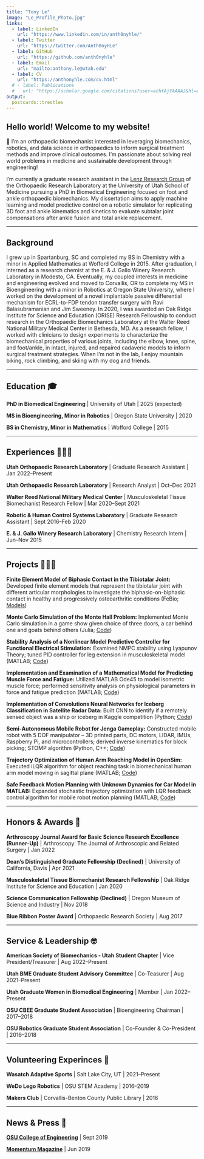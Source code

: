 ```yaml
---
title: "Tony Le"
image: "Le_Profile_Photo.jpg"
links:
  - label: LinkedIn
    url: "https://www.linkedin.com/in/anth0nyhle/"
  - label: Twitter
    url: "https://twitter.com/Anth0nyHLe"
  - label: GitHub
    url: "https://github.com/anth0nyhle"
  - label: Email
    url: "mailto:anthony.le@utah.edu"
  - label: CV
    url: "https://anthonyhle.com/cv.html"
  # - label: Publications
  #   url: "https://scholar.google.com/citations?user=achfAjYAAAAJ&hl=en"
output:
  postcards::trestles
---
```

 
## Hello world! Welcome to my website!

👋 I'm an orthopaedic biomechanist interested in leveraging biomechanics, robotics, and data science in orthopaedics to inform surgical treatment methods and improve clinical outcomes. I'm passionate about solving real world problems in medicine and sustainable development through engineering!

I'm currently a graduate research assistant in the [Lenz Research Group](https://medicine.utah.edu/orthopaedics/research/labs/harold-dunn/groups/lenz) of the Orthopaedic Research Laboratory at the University of Utah School of Medicine pursuing a PhD in Biomedical Engineering focused on foot and ankle orthopaedic biomechanics. My dissertation aims to apply machine learning and model predictive control on a robotic simulator for replicating 3D foot and ankle kinematics and kinetics to evaluate subtalar joint compensations after ankle fusion and total ankle replacement.

******

## Background

I grew up in Spartanburg, SC and completed my BS in Chemistry with a minor in Applied Mathematics at Wofford College in 2015. After graduation, I interned as a research chemist at the E. & J. Gallo Winery Research Laboratory in Modesto, CA. Eventually, my coupled interests in medicine and engineering evolved and moved to Corvallis, OR to complete my MS in Bioengineering with a minor in Robotics at Oregon State University, where I worked on the development of a novel implantable passive differential mechanism for ECRL-to-FDP tendon transfer surgery with Ravi Balasubramanian and Jim Sweeney. In 2020, I was awarded an Oak Ridge Institute for Science and Education (ORISE) Research Fellowship to conduct research in the Orthopaedic Biomechanics Laboratory at the Walter Reed National Military Medical Center in Bethesda, MD. As a research fellow, I worked with clinicians to design experiments to characterize the biomechanical properties of various joints, including the elbow, knee, spine, and foot/ankle, in intact, injured, and repaired cadaveric models to inform surgical treatment strategies. When I'm not in the lab, I enjoy mountain biking, rock climbing, and skiing with my dog and friends.

******

## Education 🎓

**PhD in Biomedical Engineering** | University of Utah | 2025 (expected)

**MS in Bioengineering, Minor in Robotics** | Oregon State University | 2020

**BS in Chemistry, Minor in Mathematics** | Wofford College | 2015

******

## Experiences 👨🏻‍🔬

**Utah Orthopaedic Research Laboratory** | Graduate Research Assistant | Jan 2022--Present

**Utah Orthopaedic Research Laboratory** | Research Analyst | Oct--Dec 2021

**Walter Reed National Military Medical Center** | Musculoskeletal Tissue Biomechanist Research Fellow | Mar 2020--Sept 2021

**Robotic & Human Control Systems Laboratory** | Graduate Research Assistant | Sept 2016--Feb 2020

**E. & J. Gallo Winery Research Laboratory** | Chemistry Research Intern | Jun--Nov 2015

******

## Projects 👨🏻‍💻

**Finite Element Model of Biphasic Contact in the Tibiotalar Joint:** Developed finite element models that represent the tibiotalar joint with different articular morphologies to investigate the biphasic-on-biphasic contact in healthy and progressively osteoarthritic conditions (FeBio; [Models](https://github.com/anth0nyhle/TibiotalarFEModel))

**Monte Carlo Simulation of the Monte Hall Problem:** Implemented Monte Carlo simulation in a game show given choice of three doors, a car behind one and goats behind others (Julia; [Code](https://github.com/anth0nyhle/OSUCoursework/tree/main/CHE599-IntroDataScience/hw1))

**Stability Analysis of a Nonlinear Model Predictive Controller for Functional Electrical Stimulation:** Examined NMPC stability using Lyapunov Theory; tuned PID controller for leg extension in musculoskeletal model (MATLAB; [Code](https://github.com/anth0nyhle/MuscleForceController))


**Implementation and Examination of a Mathematical Model for Predicting Muscle Force and Fatigue:** Utilized MATLAB Ode45 to model isometric muscle force; performed sensitivity analysis on physiological parameters in force and fatigue prediction (MATLAB; [Code](https://github.com/anth0nyhle/MuscleForceModel))

**Implementation of Convolutions Neural Networks for Iceberg Classification in Satellite Radar Data:** Built CNN to identify if a remotely sensed object was a ship or iceberg in Kaggle competition (Python; [Code](https://github.com/anth0nyhle/IcebergClassifier))

**Semi-Autonomous Mobile Robot for Jenga Gameplay:** Constructed mobile robot with 5 DOF manipulator -- 3D printed parts, DC motors, LIDAR, IMUs, Raspberry Pi, and microcontrollers; derived inverse kinematics for block picking; STOMP algorithm (Python, C++; [Code](https://github.com/anth0nyhle/OSUCoursework/tree/main/ROB521-AppliedRobotics/jengabot_project))

**Trajectory Optimization of Human Arm Reaching Model in OpenSim:** Executed iLQR algorithm for object reaching task in biomechanical human arm model moving in sagittal plane (MATLAB; [Code](https://github.com/tapgar/iLQR_test))

**Safe Feedback Motion Planning with Unknown Dynamics for Car Model in MATLAB:** Expanded stochastic trajectory optimization with LQR feedback control algorithm for mobile robot motion planning (MATLAB; [Code](https://github.com/tapgar/safe_exploration))

******

## Honors & Awards 🏅

**Arthroscopy Journal Award for Basic Science Research Excellence (Runner-Up)** | Arthroscopy: The Journal of Arthroscopic and Related Surgery | Jan 2022

**Dean's Distinguished Graduate Fellowship (Declined)** | University of California, Davis | Apr 2021

**Musculoskeletal Tissue Biomechanist Research Fellowship** | Oak Ridge Institute for Science and Education | Jan 2020

**Science Communication Fellowship (Declined)** | Oregon Museum of Science and Industry | Nov 2018

**Blue Ribbon Poster Award** | Orthopaedic Research Society | Aug 2017

******

## Service & Leadership 🤓

**American Society of Biomechanics - Utah Student Chapter** | Vice President/Treasurer | Aug 2022--Present

<!-- **American Society of Biomechanics - Utah Student Chapter** | Member | Jan 2022--Present -->

**Utah BME Graduate Student Advisory Committee** | Co-Teasurer | Aug 2021--Present

<!-- **Utah BME Graduate Student Advisory Committee** | Member | Jan 2022--Present -->

**Utah Graduate Women in Biomedical Engineering** | Member | Jan 2022--Present

**OSU CBEE Graduate Student Association** | Bioengineering Chairman | 2017--2018

<!-- **OSU CBEE Graduate Student Association** | Member | 2016--2020 -->

**OSU Robotics Graduate Student Association** | Co-Founder & Co-President | 2016--2018

<!-- **OSU Robotics Graduate Student Association** | Member | 2016--2020 -->

******

## Volunteering Experinces 🌱

**Wasatch Adaptive Sports** | Salt Lake City, UT | 2021--Present

**WeDo Lego Robotics** | OSU STEM Academy | 2016--2019

**Makers Club** | Corvallis-Benton County Public Library | 2016

******

## News & Press 📰

[**OSU College of Engineering**](https://cbee.oregonstate.edu/node/809) | Sept 2019

[**Momentum Magazine**](http://www.journalgraphicsdigitalpublications.com/epubs/OSUALUMNIASSOCIATIONINC/MomentumSpring2019/viewer/desktop/) | Jun 2019
